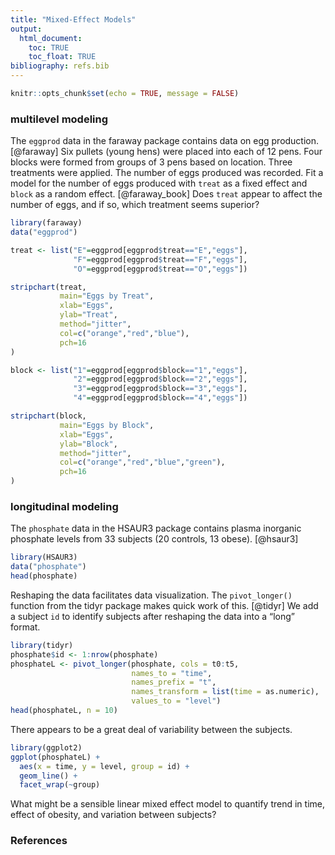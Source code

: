 ```yaml
---
title: "Mixed-Effect Models"
output:
  html_document:
    toc: TRUE
    toc_float: TRUE
bibliography: refs.bib
---
```


```r
knitr::opts_chunk$set(echo = TRUE, message = FALSE)
```

### multilevel modeling

The `eggprod` data in the faraway package contains data on egg production. [@faraway] Six pullets (young hens) were placed into each of 12 pens. Four blocks were formed from groups of 3 pens based on location. Three treatments were applied. The number of eggs produced was recorded. Fit a model for the number of eggs produced with `treat` as a fixed effect and `block` as a random effect. [@faraway_book] Does `treat` appear to affect the number of eggs, and if so, which treatment seems superior?

```r
library(faraway)
data("eggprod")

treat <- list("E"=eggprod[eggprod$treat=="E","eggs"], 
              "F"=eggprod[eggprod$treat=="F","eggs"],
              "O"=eggprod[eggprod$treat=="O","eggs"])

stripchart(treat,
           main="Eggs by Treat",
           xlab="Eggs",
           ylab="Treat",
           method="jitter",
           col=c("orange","red","blue"),
           pch=16
)

block <- list("1"=eggprod[eggprod$block=="1","eggs"], 
              "2"=eggprod[eggprod$block=="2","eggs"],
              "3"=eggprod[eggprod$block=="3","eggs"],
              "4"=eggprod[eggprod$block=="4","eggs"])

stripchart(block,
           main="Eggs by Block",
           xlab="Eggs",
           ylab="Block",
           method="jitter",
           col=c("orange","red","blue","green"),
           pch=16
)
```


### longitudinal modeling

The `phosphate` data in the HSAUR3 package contains plasma inorganic phosphate levels from 33 subjects (20 controls, 13 obese). [@hsaur3]

```r
library(HSAUR3)
data("phosphate")
head(phosphate)
```

Reshaping the data facilitates data visualization. The `pivot_longer()` function from the tidyr package makes quick work of this. [@tidyr] We add a subject `id` to identify subjects after reshaping the data into a "long" format. 

```r
library(tidyr)
phosphate$id <- 1:nrow(phosphate)
phosphateL <- pivot_longer(phosphate, cols = t0:t5, 
                           names_to = "time", 
                           names_prefix = "t",
                           names_transform = list(time = as.numeric),
                           values_to = "level")
head(phosphateL, n = 10)
```

There appears to be a great deal of variability between the subjects.

```r
library(ggplot2)
ggplot(phosphateL) +
  aes(x = time, y = level, group = id) +
  geom_line() +
  facet_wrap(~group)
```

What might be a sensible linear mixed effect model to quantify trend in time, effect of obesity, and variation between subjects? 


### References
